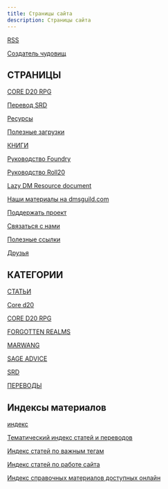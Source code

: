 ```yaml
---
title: Страницы сайта
description: Страницы сайта
---
```


[RSS](/rss.xml)

[Создатель чудовищ](https://monstermaker.cyborgsandmages.com/)

## СТРАНИЦЫ

[CORE D20 RPG](/cored20rpg)

[Перевод SRD](/srd-translate)

[Ресурсы](/resources)

[Полезные загрузки](/downloads)

[КНИГИ](/books)

[Руководство Foundry ](/foundry-guide)

[Руководство Roll20](/roll20-guide)

[Lazy DM Resource document](/lazydm-resource-document-ru)

[Наши материалы на dmsguild.com](/online=shops)

[Поддержать проект](/support-us)

[Связаться с нами](/contact-us)

[Полезные ссылки](/links)

[Друзья](/friends)

## КАТЕГОРИИ

[СТАТЬИ](/articles/1)

[Core d20](/core-d20/1)

[CORE D20 RPG](/cored20rpg/1)

[FORGOTTEN REALMS](/forgotten-realms/1)

[MARWANG](/marwang/1)

[SAGE ADVICE](/sage-advice/1)

[SRD](/srd/1)

[ПЕРЕВОДЫ](/translations/1)

## Индексы материалов

[индекс](/index-1)

[Тематический индекс статей и переводов](/index-2)

[Индекс статей по важным тегам](/tag-index)

[Индекс статей по работе сайта](/posts/articles/docs-index)

[Индекс справочных материалов доступных онлайн](/reference-index)
